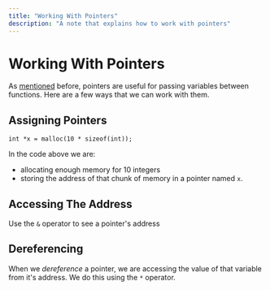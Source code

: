 ```yaml
---
title: "Working With Pointers"
description: "A note that explains how to work with pointers"
---
```


<Tag tag="Programming"/>

# Working With Pointers

<TimeStamp updated="February 27, 2022, 9:20  PM ET"/>

As [mentioned](/what-are-pointers) before, pointers
are useful for passing variables between functions.
Here are a few ways that we can work with them.

## Assigning Pointers
```
int *x = malloc(10 * sizeof(int));
```

In the code above we are:
* allocating enough memory for 10 integers
* storing the address of that chunk of memory in a
pointer named `x`.

## Accessing The Address
Use the `&` operator to see a pointer's address

## Dereferencing
When we _dereference_ a pointer, we are accessing
the value of that variable from it's address. We do 
this using the `*` operator.